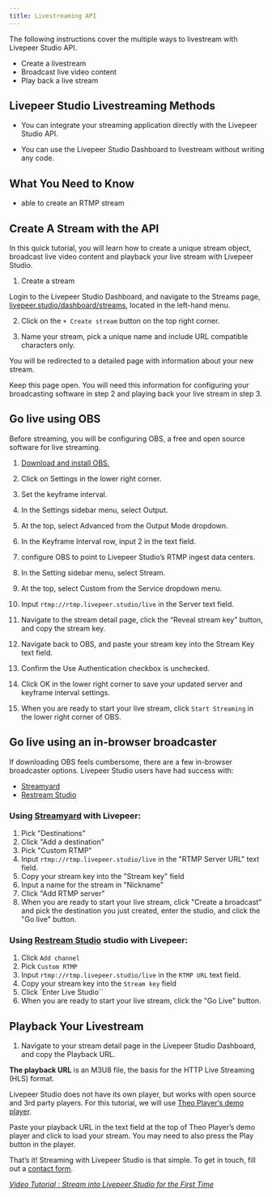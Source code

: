 ```yaml
---
title: Livestreaming API
---
```



The following instructions cover the multiple ways to livestream with Livepeer Studio API.

- Create a livestream
- Broadcast live video content
- Play back a live stream

## Livepeer Studio Livestreaming Methods

- You can integrate your streaming application directly with the Livepeer Studio API.

- You can use the Livepeer Studio Dashboard to livestream without writing any
code.

## What You Need to Know 

- able to create an RTMP stream


## Create A Stream with the API

In this quick tutorial, you will learn how to create a unique stream object,
broadcast live video content and playback your live stream with Livepeer Studio.


1. Create a stream

Login to the Livepeer Studio Dashboard, and navigate to the Streams page,
[livepeer.studio/dashboard/streams](https://livepeer.studio/dashboard/streams),
located in the left-hand menu. 

2. Click on the `+ Create stream` button on the top
right corner. 

3. Name your stream, pick a unique name and include URL
compatible characters only.

You will be redirected to a detailed page with information about your new
stream. 

Keep this page open. You will need this information for configuring your
broadcasting software in step 2 and playing back your live stream in step 3.

## Go live using OBS

Before streaming, you will be configuring OBS, a free and open source software for live streaming.

1. [Download and install OBS.](https://obsproject.com/download)

2. Click on Settings in the lower right
corner.

3. Set the keyframe interval.

  1. In the Settings sidebar menu, select Output.
  2. At the top, select Advanced from the Output Mode dropdown.
  3. In the Keyframe Interval row, input 2 in the text field.

4. configure OBS to point to Livepeer Studio’s RTMP ingest data centers.

  1. In the Setting sidebar menu, select Stream.
  2. At the top, select Custom from the Service dropdown menu.
  3. Input `rtmp://rtmp.livepeer.studio/live` in the Server text field.
  4. Navigate to the stream detail page, click the “Reveal stream key” button, and
   copy the stream key.
  5. Navigate back to OBS, and paste your stream key into the Stream Key text
   field.
  6. Confirm the Use Authentication checkbox is unchecked.
  7. Click OK in the lower right corner to save your updated server and keyframe
   interval settings.

5. When you are ready to start your live stream, click `Start Streaming` in the lower
right corner of OBS.

## Go live using an in-browser broadcaster

If downloading OBS feels cumbersome, there are a few in-browser broadcaster
options. Livepeer Studio users have had success with:

- [Streamyard](https://streamyard.com/)
- [Restream Studio](https://restream.io/)

### Using [Streamyard](https://streamyard.com/) with Livepeer:

1. Pick "Destinations"
2. Click "Add a destination"
3. Pick "Custom RTMP"
4. Input `rtmp://rtmp.livepeer.studio/live` in the "RTMP Server URL" text field.
5. Copy your stream key into the "Stream key" field
6. Input a name for the stream in "Nickname"
7. Click "Add RTMP server"
8. When you are ready to start your live stream, click "Create a broadcast" and
   pick the destination you just created, enter the studio, and click the "Go
   live" button.

### Using [Restream Studio](https://restream.io/) studio with Livepeer:

1. Click `Add channel`
2. Pick `Custom RTMP`
3. Input `rtmp://rtmp.livepeer.studio/live` in the `RTMP URL` text field.
4. Copy your stream key into the `Stream key` field
5. Click `Enter Live Studio``
6. When you are ready to start your live stream, click the "Go Live" button.

## Playback Your Livestream

1. Navigate to your stream detail page in the Livepeer Studio Dashboard, and copy the
Playback URL. 

**The playback URL** is an M3U8 file, the basis for the HTTP Live
Streaming (HLS) format.

Livepeer Studio does not have its own player, but works with open source and 3rd
party players. For this tutorial, we will use
[Theo Player’s demo player](https://demo.theoplayer.com/test-your-stream-with-statistics).

Paste your playback URL in the text field at the top of Theo Player’s demo
player and click to load your stream. You may need to also press the Play button
in the player.

That’s it! Streaming with Livepeer Studio is that simple. To get in touch, fill out
a [contact form](https://livepeer.studio/contact).

_[Video Tutorial : Stream into Livepeer Studio for the First Time](https://livepeer.studio/blog/video-tutorial-stream-into-livepeer-for-the-first-time)_
